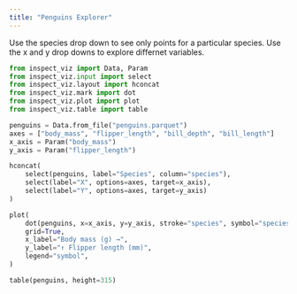 ```yaml
---
title: "Penguins Explorer"
---
```


Use the species drop down to see only points for a particular species. Use the x and y drop downs to explore differnet variables.

```python
from inspect_viz import Data, Param
from inspect_viz.input import select
from inspect_viz.layout import hconcat
from inspect_viz.mark import dot
from inspect_viz.plot import plot
from inspect_viz.table import table

penguins = Data.from_file("penguins.parquet")
axes = ["body_mass", "flipper_length", "bill_depth", "bill_length"]
x_axis = Param("body_mass")
y_axis = Param("flipper_length")
```

```python
hconcat(
    select(penguins, label="Species", column="species"),
    select(label="X", options=axes, target=x_axis),
    select(label="Y", options=axes, target=y_axis)
)
```

```python
plot(
    dot(penguins, x=x_axis, y=y_axis, stroke="species", symbol="species"),
    grid=True,
    x_label="Body mass (g) →",
    y_label="↑ Flipper length (mm)",
    legend="symbol",
)
```

```python
table(penguins, height=315)
```

